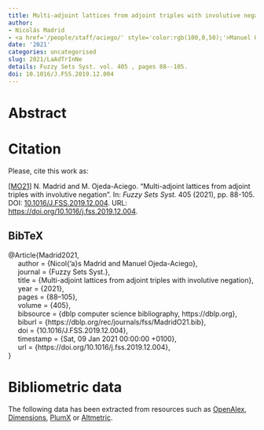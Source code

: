 ```yaml
---
title: Multi-adjoint lattices from adjoint triples with involutive negation
author:
- Nicolás Madrid
- <a href='/people/staff/aciego/' style='color:rgb(100,0,50);'>Manuel Ojeda-Aciego</a>
date: '2021'
categories: uncategorised
slug: 2021/LaAdTrInNe
details: Fuzzy Sets Syst. vol. 405 , pages 88--105.
doi: 10.1016/J.FSS.2019.12.004
---
```




# Abstract










# Citation
Please, cite this work as:


<a name=bib-Madrid2021></a>[[MO21]](#cite-Madrid2021) N. Madrid and M. Ojeda-Aciego. “Multi-adjoint lattices from adjoint triples with involutive negation”. In: _Fuzzy Sets Syst._ 405 (2021), pp. 88-105. DOI: [10.1016/J.FSS.2019.12.004](https://doi.org/10.1016%2FJ.FSS.2019.12.004). URL: [https://doi.org/10.1016/j.fss.2019.12.004](https://doi.org/10.1016/j.fss.2019.12.004).

::: {.callout-note appearance="minimal" collapse=true}

## BibTeX

@Article{Madrid2021,<br>&nbsp;&nbsp;&nbsp;&nbsp;  author = {Nicol{\a'a}s Madrid and Manuel Ojeda-Aciego},<br>&nbsp;&nbsp;&nbsp;&nbsp;  journal = {Fuzzy Sets Syst.},<br>&nbsp;&nbsp;&nbsp;&nbsp;  title = {Multi-adjoint lattices from adjoint triples with involutive negation},<br>&nbsp;&nbsp;&nbsp;&nbsp;  year = {2021},<br>&nbsp;&nbsp;&nbsp;&nbsp;  pages = {88--105},<br>&nbsp;&nbsp;&nbsp;&nbsp;  volume = {405},<br>&nbsp;&nbsp;&nbsp;&nbsp;  bibsource = {dblp computer science bibliography, https://dblp.org},<br>&nbsp;&nbsp;&nbsp;&nbsp;  biburl = {https://dblp.org/rec/journals/fss/MadridO21.bib},<br>&nbsp;&nbsp;&nbsp;&nbsp;  doi = {10.1016/J.FSS.2019.12.004},<br>&nbsp;&nbsp;&nbsp;&nbsp;  timestamp = {Sat, 09 Jan 2021 00:00:00 +0100},<br>&nbsp;&nbsp;&nbsp;&nbsp;  url = {https://doi.org/10.1016/j.fss.2019.12.004},<br>}

:::



# Bibliometric data


The following data has been extracted from resources such as [OpenAlex](https://openalex.org/), [Dimensions](https://app.dimensions.ai/), [PlumX](https://www.elsevier.com/insights/metrics/plumx) or [Altmetric](https://www.altmetric.com/).

<div style="display: flex; justify-content: center; align-items: center; height: 100%;">
<span class="__dimensions_badge_embed__" data-doi="10.1016/J.FSS.2019.12.004" data-legend="always"></span></div><script async src="https://badge.dimensions.ai/badge.js" charset="utf-8"></script>

<div style="display: flex; justify-content: center; align-items: center; height: 100%;">
<a href="https://plu.mx/plum/a/?doi=10.1016/J.FSS.2019.12.004" class="plumx-details" data-site="plum" data-hide-when-empty="true">Multi-adjoint lattices from adjoint triples with involutive negation</a></div>

<div style="display: flex; justify-content: center; align-items: center; height: 100%;">
<script type="text/javascript" src="https://d1bxh8uas1mnw7.cloudfront.net/assets/embed.js"></script><div data-badge-type="medium-donut" class="altmetric-embed" data-badge-details="right" data-doi="10.1016/J.FSS.2019.12.004"></div></div>


## Cites

The following graph plots the number of cites received by this work from its publication, on a yearly basis.

```r
#| echo: false
#| results: asis
#| warning: false
#| message: false
source(here::here('scripts', 'manage_publications.R'))
df <- readRDS('citation_history.rds')
plot_citation_history(df)
```



## Papers citing this work

The following is a non-exhaustive list of papers that cite this work:


<a name=bib-Antoni_2024></a>[[1]](#cite-Antoni_2024) Ľ. Antoni, P. Eliaš, J. Guniš, et al. “Bimorphisms and attribute implications in heterogeneous formal contexts”. In: _International Journal of Approximate Reasoning_ 172 (Sep. 2024), p. 109245. ISSN: 0888-613X. DOI: [10.1016/j.ijar.2024.109245](https://doi.org/10.1016%2Fj.ijar.2024.109245). URL: [http://dx.doi.org/10.1016/j.ijar.2024.109245](http://dx.doi.org/10.1016/j.ijar.2024.109245).

<a name=bib-Antoni_2023></a>[[2]](#cite-Antoni_2023) L. Antoni, P. Eliaš, T. Horváth, et al. “Squared Symmetric Formal Contexts and Their Connections with Correlation Matrices”. In: _Graph-Based Representation and Reasoning_. Springer Nature Switzerland, 2023, p. 19–27. ISBN: 9783031409608. DOI: [10.1007/978-3-031-40960-8_2](https://doi.org/10.1007%2F978-3-031-40960-8_2). URL: [http://dx.doi.org/10.1007/978-3-031-40960-8_2](http://dx.doi.org/10.1007/978-3-031-40960-8_2).

<a name=bib-Antoni_2022></a>[[3]](#cite-Antoni_2022) Ľ. Antoni, P. Eliaš, S. Krajči, et al. “Heterogeneous formal context and its decomposition by heterogeneous fuzzy subsets”. In: _Fuzzy Sets and Systems_ 451 (Dec. 2022), p. 361–384. ISSN: 0165-0114. DOI: [10.1016/j.fss.2022.05.015](https://doi.org/10.1016%2Fj.fss.2022.05.015). URL: [http://dx.doi.org/10.1016/j.fss.2022.05.015](http://dx.doi.org/10.1016/j.fss.2022.05.015).

<a name=bib-Cornejo_2024></a>[[4]](#cite-Cornejo_2024) M. E. Cornejo, J. Medina, and F. J. Ocaña. “Attribute implications in multi-adjoint concept lattices with hedges”. In: _Fuzzy Sets and Systems_ 479 (Mar. 2024), p. 108854. ISSN: 0165-0114. DOI: [10.1016/j.fss.2023.108854](https://doi.org/10.1016%2Fj.fss.2023.108854). URL: [http://dx.doi.org/10.1016/j.fss.2023.108854](http://dx.doi.org/10.1016/j.fss.2023.108854).

<a name=bib-Elia__2024></a>[[5]](#cite-Elia__2024) P. Eliaš, L. Antoni, O. Krídlo, et al. “Additional Notes on Heterogeneous Concept-Forming Operators”. In: _Computational Intelligence and Mathematics for Tackling Complex Problems 5_. Springer Nature Switzerland, 2024, p. 1–7. ISBN: 9783031469794. DOI: [10.1007/978-3-031-46979-4_1](https://doi.org/10.1007%2F978-3-031-46979-4_1). URL: [http://dx.doi.org/10.1007/978-3-031-46979-4_1](http://dx.doi.org/10.1007/978-3-031-46979-4_1).

